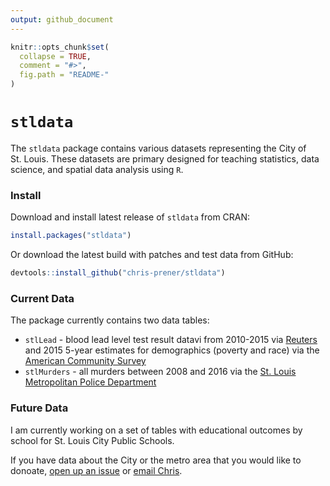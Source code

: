```yaml
---
output: github_document
---
```


<!-- README.md is generated from README.Rmd. Please edit that file -->

```r
knitr::opts_chunk$set(
  collapse = TRUE,
  comment = "#>",
  fig.path = "README-"
)
```

# `stldata`

The `stldata` package contains various datasets representing the City of St. Louis. These datasets are primary designed for teaching statistics, data science, and spatial data analysis using `R`.

### Install

Download and install latest release of `stldata` from CRAN:

```r
install.packages("stldata")
```

Or download the latest build with patches and test data from GitHub:

```r
devtools::install_github("chris-prener/stldata")
```

### Current Data
The package currently contains two data tables:

*   `stlLead` - blood lead level test result datavi from 2010-2015 via [Reuters](http://www.reuters.com/investigates/special-report/usa-lead-testing/#interactive-lead) and 2015 5-year estimates for demographics (poverty and race) via the [American Community Survey](https://factfinder.census.gov/)
*   `stlMurders` - all murders between 2008 and 2016 via the [St. Louis Metropolitan Police Department](http://www.slmpd.org)

### Future Data
I am currently working on a set of tables with educational outcomes by school for St. Louis City Public Schools. 

If you have data about the City or the metro area that you would like to donoate, [open up an issue](http://github.com/chris-prener/stldata/issues) or [email Chris](mailto:prenercg@slu.edu).
